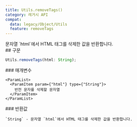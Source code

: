 ```yaml
---
title: Utils.removeTags()
category: 레거시 API
compat:
  data: legacy/Object/Utils
  feature: removeTags
---
```


<Section>
  문자열 `html`에서 HTML 태그를 삭제한 값을 반환합니다.
</Section>
<Section>
  ## 구문

  ~~~js
  Utils.removeTags(html: String);
  ~~~

  <Section>
    ### 매개변수

    <ParamList>
      <ParamItem param={"html"} type={"String"}>
        반전 문자를 삭제할 문자열
      </ParamItem>
    </ParamList>
  </Section>
  <Section>
    ### 반환값

    `String` - 문자열 `html`에서 HTML 태그를 삭제한 값을 반환합니다.
  </Section>
</Section>